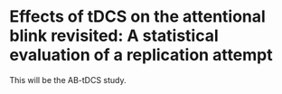 # Effects of tDCS on the attentional blink revisited: A statistical evaluation of a replication attempt
\chaptermark{Replicating tDCS effects on the attentional blink}

This will be the AB-tDCS study.
